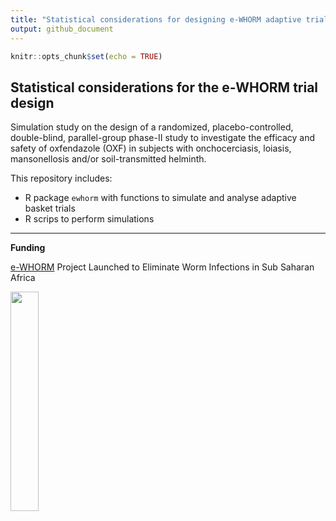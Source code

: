 ```yaml
---
title: "Statistical considerations for designing e-WHORM adaptive trial"
output: github_document
---
```


```r
knitr::opts_chunk$set(echo = TRUE)
```

## Statistical considerations for the e-WHORM trial design

Simulation study on the design of a randomized, placebo-controlled, double-blind, parallel-group phase-II study to investigate the efficacy and safety of oxfendazole (OXF) in subjects with onchocerciasis, loiasis, mansonellosis and/or soil-transmitted helminth.

This repository includes:

- R package `ewhorm` with functions to simulate and analyse adaptive basket trials
- R scrips to perform simulations


---

**Funding**

[e-WHORM](https://ewhorm.org/) Project Launched to Eliminate Worm Infections in Sub Saharan Africa


![ ](./figures/logo.svg){width=30%}

<!-- ![ ](./figures/ewhorm.png){width=30%} -->